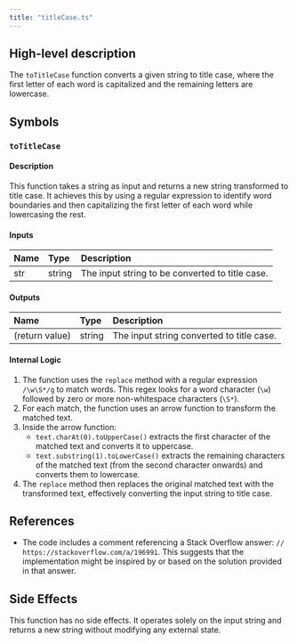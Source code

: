 ```yaml
---
title: "titleCase.ts"
---
```


## High-level description
The `toTitleCase` function converts a given string to title case, where the first letter of each word is capitalized and the remaining letters are lowercase.

## Symbols

### `toTitleCase`
#### Description
This function takes a string as input and returns a new string transformed to title case. It achieves this by using a regular expression to identify word boundaries and then capitalizing the first letter of each word while lowercasing the rest.

#### Inputs
| Name | Type | Description |
|:-----|:-----|:------------|
| str | string | The input string to be converted to title case. |

#### Outputs
| Name | Type | Description |
|:-----|:-----|:------------|
| (return value) | string | The input string converted to title case. |

#### Internal Logic
1. The function uses the `replace` method with a regular expression `/\w\S*/g` to match words. This regex looks for a word character (`\w`) followed by zero or more non-whitespace characters (`\S*`).
2. For each match, the function uses an arrow function to transform the matched text.
3. Inside the arrow function:
    - `text.charAt(0).toUpperCase()` extracts the first character of the matched text and converts it to uppercase.
    - `text.substring(1).toLowerCase()` extracts the remaining characters of the matched text (from the second character onwards) and converts them to lowercase.
4. The `replace` method then replaces the original matched text with the transformed text, effectively converting the input string to title case.

## References
- The code includes a comment referencing a Stack Overflow answer: `// https://stackoverflow.com/a/196991`. This suggests that the implementation might be inspired by or based on the solution provided in that answer.

## Side Effects
This function has no side effects. It operates solely on the input string and returns a new string without modifying any external state.
